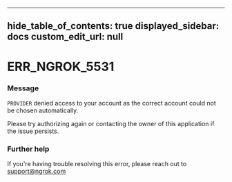 
---
hide_table_of_contents: true
displayed_sidebar: docs
custom_edit_url: null
---


# ERR_NGROK_5531

### Message
`PROVIDER` denied access to your account as the correct account could not be chosen automatically.

Please try authorizing again or contacting the owner of this application if the issue persists.

### Further help
If you're having trouble resolving this error, please reach out to [support@ngrok.com](mailto:support@ngrok.com?subject=Help%20with%20ERR_NGROK_5531)


<ErrorDetails error='err_ngrok_5531' />
